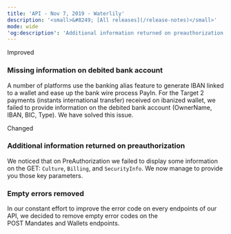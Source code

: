 ```yaml
---
title: 'API - Nov 7, 2019 - Waterlily'  
description: '<small>&#8249; [All releases](/release-notes)</small>'  
mode: wide  
'og:description': 'Additional information returned on preauthorization - Empty errors removed - Missing information on debited bank account'  
---
```

  
  <div class="pill pill-blue">Improved</div> 
  
### Missing information on debited bank account  

A number of platforms use the banking alias feature to generate IBAN linked to a wallet and ease up the bank wire process PayIn. For the Target 2 payments (instants international transfer) received on ibanized wallet, we failed to provide information on the debited bank account (OwnerName, IBAN, BIC, Type). We have solved this issue.  
  <div class="pill pill-orange">Changed</div> 
  
### Additional information returned on preauthorization  

We noticed that on PreAuthorization we failed to display some information on the GET: `Culture`, `Billing`, and `SecurityInfo`. We now manage to provide you those key parameters. 
  
### Empty errors removed  

In our constant effort to improve the error code on every endpoints of our API, we decided to remove empty error codes on the POST Mandates and Wallets endpoints.